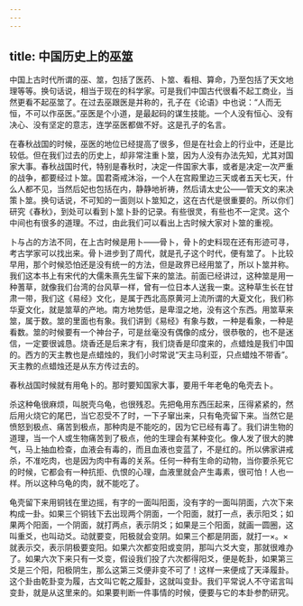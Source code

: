 ```yaml
---
---
---
```

title: 中国历史上的巫筮
---




中国上古时代所谓的巫、筮，包括了医药、卜筮、看相、算命，乃至包括了天文地理等等。换句话说，相当于现在的科学家。可是我们中国古代很看不起工商业，当然更看不起巫筮了。在过去巫跟医是并称的，孔子在《论语》中也说：“人而无恒，不可以作巫医。”巫医是个小道，是最起码的谋生技能。一个人没有恒心、没有决心、没有坚定的意志，连学巫医都做不好。这是孔子的名言。

在春秋战国的时候，巫医的地位已经提高了很多，但是在社会上的行业中，还是比较低。但在我们过去的历史上，却非常注重卜筮，因为人没有办法先知，尤其对国家大事。春秋战国时代，特别是春秋时，决定一件国家大事，或者是决定一次严重的战争，都要经过卜筮。国君斋戒沐浴，一个人在宫殿里边三天或者五天七天，什么人都不见，当然后妃也包括在内，静静地祈祷，然后请太史公——管天文的来决策卜筮。换句话说，不可知的一面则以卜筮知之，这在古代是很重要的。所以你们研究《春秋》，到处可以看到卜筮卜卦的记录。有些很灵，有些也不一定灵。这个中间也有很多的道理。不过，由此我们可以看出上古时候大家对卜筮的重视。

卜与占的方法不同，在上古时候是用卜——骨卜，骨卜的史料现在还有形迹可寻，考古学家可以找出来。骨卜进步到了周代，就是孔子这个时代，便有筮了。卜比较早用，那个时候恐怕还是没有统一的方法，但是政界已经用筮了，所以卜筮并称。我们这本书上有宋代的大儒朱熹先生留下来的筮法。前面已经讲过，这种筮是用一种蓍草，就像我们台湾的台风草一样，曾有一位日本人送我一束。这种草生长在甘肃一带，我们这《易经》文化，是属于西北高原黄河上流所谓的大夏文化，我们称华夏文化，就是筮草的产地。南方地势低，是卑湿之地，没有这个东西。用筮草来筮，属于数。筮的里面也有象。我们讲到《易经》有象与数，一种是看象，一种是看数。筮的时候要有一个神台子，可是丝毫没有偶像的成分，很恭敬的，也不是迷信，一定要很诚恳。烧香还是后来才有，我们烧香是印度来的，点蜡烛是我们中国的。西方的天主教也是点蜡烛的，我们小时常说“天主马利亚，只点蜡烛不带香”。天主教的点蜡烛还是从东方传过去的。

春秋战国时候就有用龟卜的。那时要知国家大事，要用千年老龟的龟壳去卜。

杀这种龟很麻烦，叫脱壳乌龟，也很残忍。先把龟用东西压起来，压得紧紧的，然后用火烧它的尾巴，当它忍受不了时，一下子窜出来，只有龟壳留下来。当然它是愤怒到极点、痛苦到极点，那种肉是不能吃的，因为它已经有毒了。我们讲生物的道理，当一个人或生物痛苦到了极点，他的生理会有某种变化。像人发了很大的脾气，马上抽血检查，血液会有毒的，而且血液也变蓝了，不是红的。所以佛家讲戒杀，不准吃肉，也是因为肉中有毒的关系。任何一种有生命的动物，当你要杀死它的时候，它都会有一种抗拒、仇恨的心理，血液里就会产生毒素，很可怕！人也一样。所以这种乌龟的肉，就不能吃了。

龟壳留下来用铜钱在里边摇，有字的一面叫阳面，没有字的一面叫阴面，六次下来构成一卦。如果三个铜钱下去出现两个阴面，一个阳面，就打一点，表示阳爻；如果两个阳面，一个阴面，就打两点，表示阴爻；如果是三个阳面，就画一圆圈，这叫重爻，也叫动爻。动就要变，阳极就会变阴。如果三个都是阴面，就打一×。×就表示交，表示阴极要变阳。如果六次都变阳或变阴，那叫六爻大变，那就很难办了。如果六次下来只有一爻变，假设我们投了六次都得阳爻，便是乾卦，如果第三爻是三个阳，阳极阴生，那么这第三爻便非变不可了！这样一来便成了天泽履卦。这个卦由乾卦变为履，古文叫它乾之履卦，这就叫变卦。我们平常说人不守诺言叫变卦，就是从这里来的。如果要判断一件事情的时候，便要与它的本卦参酌研究。